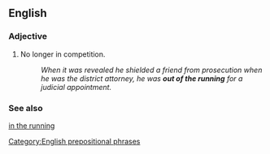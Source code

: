 ==English==

===Adjective===
{{en-adj|head=[[out]] [[of]] [[the]] [[running]]|-}}

# {{idiomatic}} No longer in competition.
#: ''When it was revealed he shielded a friend from prosecution when he was the district attorney, he was '''out of the running''' for a judicial appointment.''

===See also===
[[in the running]]

[[Category:English prepositional phrases]]